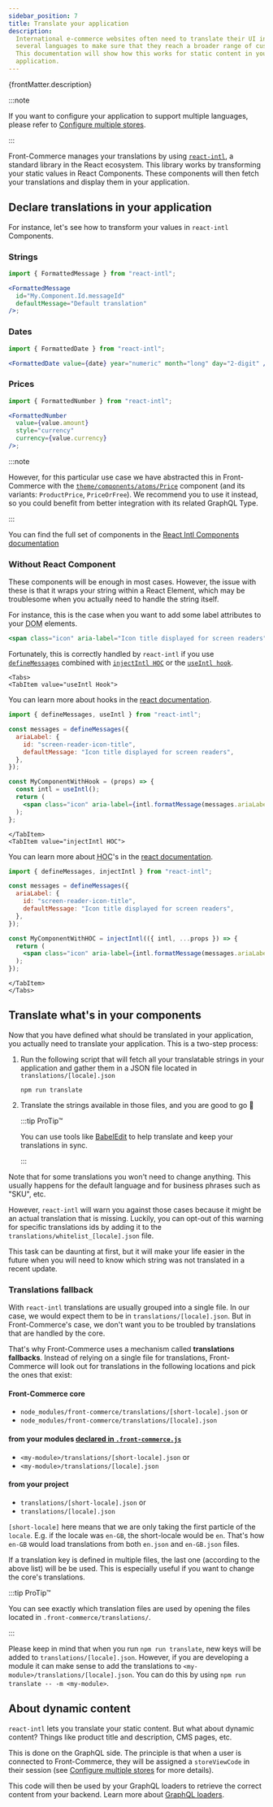 ```yaml
---
sidebar_position: 7
title: Translate your application
description:
  International e-commerce websites often need to translate their UI into
  several languages to make sure that they reach a broader range of customers.
  This documentation will show how this works for static content in your
  application.
---
```



<p>{frontMatter.description}</p>

:::note

If you want to configure your application to support multiple languages, please
refer to
[Configure multiple stores](/docs/2.x/advanced/production-ready/multistore).

:::

Front-Commerce manages your translations by using
[`react-intl`](https://github.com/yahoo/react-intl), a standard library in the
React ecosystem. This library works by transforming your static values in React
Components. These components will then fetch your translations and display them
in your application.

## Declare translations in your application

For instance, let's see how to transform your values in `react-intl` Components.

### Strings

```jsx
import { FormattedMessage } from "react-intl";

<FormattedMessage
  id="My.Component.Id.messageId"
  defaultMessage="Default translation"
/>;
```

### Dates

```jsx
import { FormattedDate } from "react-intl";

<FormattedDate value={date} year="numeric" month="long" day="2-digit" />;
```

### Prices

```jsx
import { FormattedNumber } from "react-intl";

<FormattedNumber
  value={value.amount}
  style="currency"
  currency={value.currency}
/>;
```

:::note

However, for this particular use case we have abstracted this in Front-Commerce
with the
[`theme/components/atoms/Price`](https://gitlab.blackswift.cloud/front-commerce/front-commerce/-/blob/784684ce56cca69ca5c2e42d5d421a8c0b4bb9c3/src/web/theme/components/atoms/Typography/Price/index.js)
component (and its variants: `ProductPrice`, `PriceOrFree`). We recommend you to
use it instead, so you could benefit from better integration with its related
GraphQL Type.

:::

You can find the full set of components in the
[React Intl Components documentation](https://formatjs.io/docs/react-intl/components/)

### Without React Component

These components will be enough in most cases. However, the issue with these is
that it wraps your string within a React Element, which may be troublesome when
you actually need to handle the string itself.

For instance, this is the case when you want to add some label attributes to
your <abbr title="Document Object Model">DOM</abbr> elements.

```jsx
<span class="icon" aria-label="Icon title displayed for screen readers" />
```

Fortunately, this is correctly handled by `react-intl` if you use
[`defineMessages`](https://formatjs.io/docs/react-intl/api/#definemessagesdefinemessage)
combined with
[`injectIntl HOC`](https://formatjs.io/docs/react-intl/upgrade-guide-3x/#new-useintl-hook-as-an-alternative-of-injectintl-hoc)
or the [`useIntl hook`](https://formatjs.io/docs/react-intl/api/#useintl-hook).

```mdx-code-block
<Tabs>
<TabItem value="useIntl Hook">
```

You can learn more about hooks in the
[react documentation](https://reactjs.org/docs/hooks-intro).

```jsx
import { defineMessages, useIntl } from "react-intl";

const messages = defineMessages({
  ariaLabel: {
    id: "screen-reader-icon-title",
    defaultMessage: "Icon title displayed for screen readers",
  },
});

const MyComponentWithHook = (props) => {
  const intl = useIntl();
  return (
    <span class="icon" aria-label={intl.formatMessage(messages.ariaLabel)} />
  );
};
```

```mdx-code-block
</TabItem>
<TabItem value="injectIntl HOC">
```

You can learn more about <abbr title="Higher-Order Components">HOC</abbr>'s in
the [react documentation](https://reactjs.org/docs/higher-order-components).

```jsx
import { defineMessages, injectIntl } from "react-intl";

const messages = defineMessages({
  ariaLabel: {
    id: "screen-reader-icon-title",
    defaultMessage: "Icon title displayed for screen readers",
  },
});

const MyComponentWithHOC = injectIntl(({ intl, ...props }) => {
  return (
    <span class="icon" aria-label={intl.formatMessage(messages.ariaLabel)} />
  );
});
```

```mdx-code-block
</TabItem>
</Tabs>
```

## Translate what's in your components

Now that you have defined what should be translated in your application, you
actually need to translate your application. This is a two-step process:

1. Run the following script that will fetch all your translatable strings in
   your application and gather them in a JSON file located in
   `translations/[locale].json`

   ```shell
   npm run translate
   ```

2. Translate the strings available in those files, and you are good to go 🙂

   :::tip ProTip™

   <!-- TODO - add example of BabelEdit -->

   You can use tools like [BabelEdit](https://www.codeandweb.com/babeledit) to
   help translate and keep your translations in sync.

   :::

Note that for some translations you won't need to change anything. This usually
happens for the default language and for business phrases such as "SKU", etc.

However, `react-intl` will warn you against those cases because it might be an
actual translation that is missing. Luckily, you can opt-out of this warning for
specific translations ids by adding it to the
`translations/whitelist_[locale].json` file.

This task can be daunting at first, but it will make your life easier in the
future when you will need to know which string was not translated in a recent
update.

### Translations fallback

With `react-intl` translations are usually grouped into a single file. In our
case, we would expect them to be in `translations/[locale].json`. But in
Front-Commerce's case, we don't want you to be troubled by translations that are
handled by the core.

That's why Front-Commerce uses a mechanism called **translations fallbacks**.
Instead of relying on a single file for translations, Front-Commerce will look
out for translations in the following locations and pick the ones that exist:

#### Front-Commerce core

- `node_modules/front-commerce/translations/[short-locale].json` or
- `node_modules/front-commerce/translations/[locale].json`

#### from your modules [declared in `.front-commerce.js`](/docs/2.x/reference/front-commerce-js#modules)

- `<my-module>/translations/[short-locale].json` or
- `<my-module>/translations/[locale].json`

#### from your project

- `translations/[short-locale].json` or
- `translations/[locale].json`

`[short-locale]` here means that we are only taking the first particle of the
`locale`. E.g. if the locale was `en-GB`, the short-locale would be `en`. That's
how `en-GB` would load translations from both `en.json` and `en-GB.json` files.

If a translation key is defined in multiple files, the last one (according to
the above list) will be be used. This is especially useful if you want to change
the core's translations.

:::tip ProTip™

You can see exactly which translation files are used by opening the files
located in `.front-commerce/translations/`.

:::

Please keep in mind that when you run `npm run translate`, new keys will be
added to `translations/[locale].json`. However, if you are developing a module
it can make sense to add the translations to
`<my-module>/translations/[locale].json`. You can do this by using
`npm run translate -- -m <my-module>`.

## About dynamic content

`react-intl` lets you translate your static content. But what about dynamic
content? Things like product title and description, CMS pages, etc.

This is done on the GraphQL side. The principle is that when a user is connected
to Front-Commerce, they will be assigned a `storeViewCode` in their session (see
[Configure multiple stores](/docs/2.x/advanced/production-ready/multistore) for
more details).

This code will then be used by your GraphQL loaders to retrieve the correct
content from your backend. Learn more about
[GraphQL loaders](/docs/2.x/advanced/graphql/slim-down-resolvers-with-loaders).
